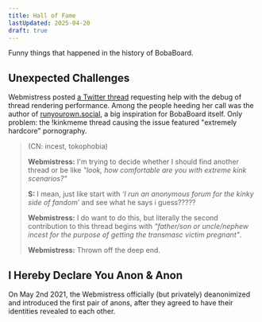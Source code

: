 ```yaml
---
title: Hall of Fame
lastUpdated: 2025-04-20
draft: true
---
```


Funny things that happened in the history of BobaBoard.

## Unexpected Challenges

Webmistress posted
[a Twitter thread](https://twitter.com/BobaBoard/status/1387224206786498560?s=20)
requesting help with the debug of thread rendering performance. Among the people
heeding her call was the author of
[runyourown.social](http://runyourown.social/), a big inspiration for BobaBoard
itself. Only problem: the !kinkmeme thread causing the issue featured "extremely
hardcore" pornography.

> (CN: incest, tokophobia)
>
> **Webmistress:** I'm trying to decide whether I should find another thread or
> be like _"look, how comfortable are you with extreme kink scenarios?"_
>
> **S:** I mean, just like start with _‘I run an anonymous forum for the kinky
> side of fandom’_ and see what he says i guess?????
>
> **Webmistress:** I do want to do this, but literally the second contribution
> to this thread begins with _"father/son or uncle/nephew incest for the purpose
> of getting the transmasc victim pregnant"_.
>
> **Webmistress:** Thrown off the deep end.

## I Hereby Declare You Anon & Anon

On May 2nd 2021, the Webmistress officially (but privately) deanonimized and
introduced the first pair of anons, after they agreed to have their identities
revealed to each other.
